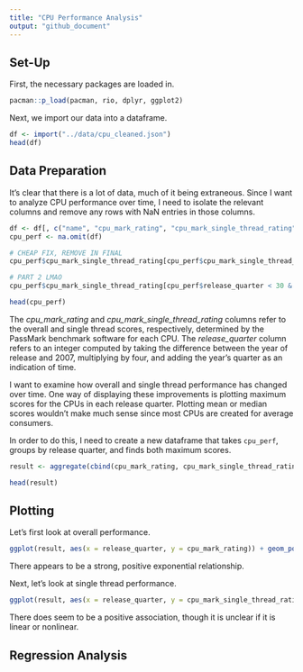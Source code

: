 ```yaml
---
title: "CPU Performance Analysis"
output: "github_document"
---
```


## Set-Up

First, the necessary packages are loaded in.
```r
pacman::p_load(pacman, rio, dplyr, ggplot2)
```

Next, we import our data into a dataframe.
```r
df <- import("../data/cpu_cleaned.json")
head(df)
```



## Data Preparation

It's clear that there is a lot of data, much of it being extraneous. Since I want to analyze CPU performance over time, I need to isolate the relevant columns and remove any rows with NaN entries in those columns.
```r
df <- df[, c("name", "cpu_mark_rating", "cpu_mark_single_thread_rating", "release_quarter")]
cpu_perf <- na.omit(df)

# CHEAP FIX, REMOVE IN FINAL
cpu_perf$cpu_mark_single_thread_rating[cpu_perf$cpu_mark_single_thread_rating > 4000] <- cpu_perf$cpu_mark_single_thread_rating %/% 10

# PART 2 LMAO
cpu_perf$cpu_mark_single_thread_rating[cpu_perf$release_quarter < 30 & cpu_perf$cpu_mark_single_thread_rating > 2500] <- cpu_perf$cpu_mark_single_thread_rating %/% 10

head(cpu_perf)
```

The *cpu_mark_rating* and *cpu_mark_single_thread_rating* columns refer to the overall and single thread scores, respectively, determined by the PassMark benchmark software for each CPU. The *release_quarter* column refers to an integer computed by taking the difference between the year of release and 2007, multiplying by four, and adding the year's quarter as an indication of time.

I want to examine how overall and single thread performance has changed over time. One way of displaying these improvements is plotting maximum scores for the CPUs in each release quarter. Plotting mean or median scores wouldn't make much sense since most CPUs are created for average consumers.

In order to do this, I need to create a new dataframe that takes `cpu_perf`, groups by release quarter, and finds both maximum scores.
```r
result <- aggregate(cbind(cpu_mark_rating, cpu_mark_single_thread_rating) ~ release_quarter, data = cpu_perf, max)

head(result)
```

## Plotting

Let's first look at overall performance.
```r
ggplot(result, aes(x = release_quarter, y = cpu_mark_rating)) + geom_point(color = "blue")
```

There appears to be a strong, positive exponential relationship.

Next, let's look at single thread performance.
```r
ggplot(result, aes(x = release_quarter, y = cpu_mark_single_thread_rating)) + geom_point(color = "red")
```

There does seem to be a positive association, though it is unclear if it is linear or nonlinear.

## Regression Analysis


